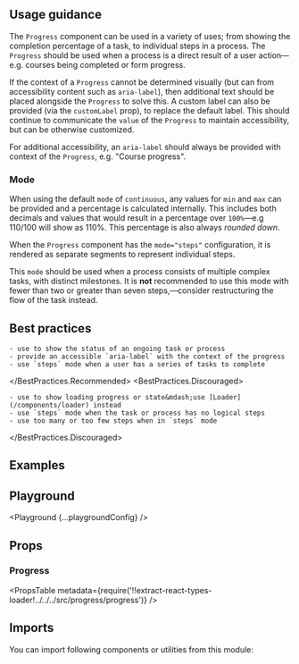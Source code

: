 


<Layout title="Progress" description="Provides feedback to the user about the progression of a process or task.">

## Usage guidance

The `Progress` component can be used in a variety of uses; from showing the completion percentage of a task, to individual steps in a process. The `Progress` should be used when a process is a direct result of a user action&mdash;e.g. courses being completed or form progress.

If the context of a `Progress` cannot be determined visually (but can from accessibility content such as `aria-label`), then additional text should be placed alongside the `Progress` to solve this. A custom label can also be provided (via the `customLabel` prop), to replace the default label. This should continue to communicate the `value` of the `Progress` to maintain accessibility, but can be otherwise customized.

For additional accessibility, an `aria-label` should always be provided with context of the `Progress`, e.g. "Course progress".

### Mode

When using the default `mode` of `continuous`, any values for `min` and `max` can be provided and a percentage is calculated internally. This includes both decimals and values that would result in a percentage over `100%`&mdash;e.g 110/100 will show as 110%. This percentage is also always _rounded down_.

When the `Progress` component has the `mode="steps"` configuration, it is rendered as separate segments to represent individual steps.

This `mode` should be used when a process consists of multiple complex tasks, with distinct milestones. It is **not** recommended to use this mode with fewer than two or greater than seven steps,&mdash;consider restructuring the flow of the task instead.

## Best practices

<BestPractices>
  <BestPractices.Recommended>

    - use to show the status of an ongoing task or process
    - provide an accessible `aria-label` with the context of the progress
    - use `steps` mode when a user has a series of tasks to complete

  </BestPractices.Recommended>
  <BestPractices.Discouraged>

    - use to show loading progress or state&mdash;use [Loader](/components/loader) instead
    - use `steps` mode when the task or process has no logical steps
    - use too many or too few steps when in `steps` mode

  </BestPractices.Discouraged>
</BestPractices>

## Examples

<Example title="Basic usage" path="progress/basic-usage">
  <BasicUsage />
</Example>

<Example title="Sizes" path="progress/sizes">
  <Sizes />
</Example>

<Example title="With steps" path="progress/steps">
  <Steps />
</Example>

<Example title="Partially-complete step" path="progress/partial-step">
  <PartialStep />
</Example>

<Example title="Custom label" path="progress/custom-label">
  <CustomLabel />
</Example>

<Example title="No label" path="progress/no-label">
  <NoLabel />
</Example>

<Example title="Inverted" path="progress/inverted" darkPreview>
  <Inverted />
</Example>

## Playground

<Playground {...playgroundConfig} />

## Props

### Progress

<PropsTable
  metadata={require('!!extract-react-types-loader!../../../src/progress/progress')}
/>

## Imports

You can import following components or utilities from this module:

<Imports module={ProgressExports} path="@datacamp/waffles/progress" />

</Layout>

